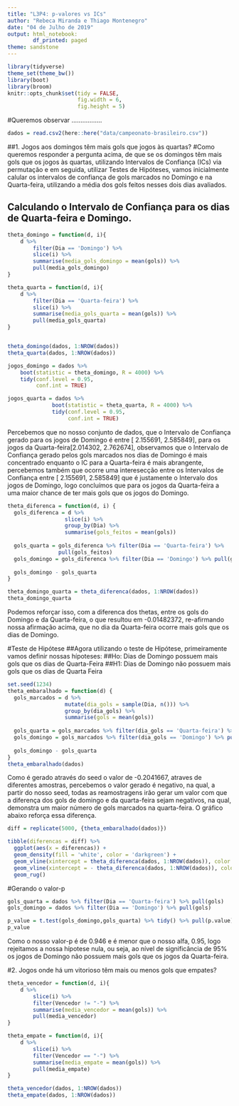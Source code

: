 ---
title: "L3P4: p-valores vs ICs"
author: "Rebeca Miranda e Thiago Montenegro"
date: "04 de Julho de 2019"
output: html_notebook:
        df_printed: paged
theme: sandstone
---

```{r echo = FALSE, message = FALSE}
library(tidyverse)
theme_set(theme_bw())
library(boot)
library(broom)
knitr::opts_chunk$set(tidy = FALSE,
                      fig.width = 6,
                      fig.height = 5)
```

#Queremos observar .................

```{r}
dados = read.csv2(here::here("data/campeonato-brasileiro.csv"))
```

##1. Jogos aos domingos têm mais gols que jogos às quartas? 
#Como queremos responder a pergunta acima, de que se os domingos têm mais gols que os jogos às quartas, utilizando Intervalos de Confiança (ICs) via permutação e em seguida, utilizar Testes de Hipóteses, vamos inicialmente calular os intervalos de confiança de gols marcados no Domingo e na Quarta-feira, utilizando a média dos gols feitos nesses dois dias avaliados.

## Calculando o Intervalo de Confiança para os dias de Quarta-feira e Domingo.

```{r}
theta_domingo = function(d, i){
    d %>%
        filter(Dia == 'Domingo') %>%
        slice(i) %>% 
        summarise(media_gols_domingo = mean(gols)) %>% 
        pull(media_gols_domingo)
}

theta_quarta = function(d, i){
    d %>% 
        filter(Dia == 'Quarta-feira') %>%
        slice(i) %>% 
        summarise(media_gols_quarta = mean(gols)) %>% 
        pull(media_gols_quarta)
}


theta_domingo(dados, 1:NROW(dados))
theta_quarta(dados, 1:NROW(dados))
```

```{r}
jogos_domingo = dados %>% 
    boot(statistic = theta_domingo, R = 4000) %>% 
    tidy(conf.level = 0.95, 
         conf.int = TRUE)

jogos_quarta = dados %>%
              boot(statistic = theta_quarta, R = 4000) %>%
              tidy(conf.level = 0.95,
                   conf.int = TRUE)
```
Percebemos que no nosso conjunto de dados, que o Intervalo de Confiança gerado para os jogos de Domingo é entre [	2.155691, 2.585849], para os jogos da Quarta-feira[2.014302, 2.762674], observamos que o Intervalo de Confiança gerado pelos gols marcados nos dias de Domingo é mais concentrado enquanto o IC para a Quarta-feira é mais abrangente, percebemos também que ocorre uma interesecção entre os Intervalos de Confiança entre [	2.155691, 2.585849] que é justamente o Intervalo dos jogos de Domingo, logo concluímos que para os jogos da Quarta-feira a uma maior chance de ter mais gols que os jogos do Domingo.
```{r}
theta_diferenca = function(d, i) {
  gols_diferenca = d %>%
                  slice(i) %>%
                  group_by(Dia) %>%
                  summarise(gols_feitos = mean(gols))
  
  gols_quarta = gols_diferenca %>% filter(Dia == 'Quarta-feira') %>%
                pull(gols_feitos)
  gols_domingo = gols_diferenca %>% filter(Dia == 'Domingo') %>% pull(gols_feitos)
  
  gols_domingo - gols_quarta
}

theta_domingo_quarta = theta_diferenca(dados, 1:NROW(dados))
theta_domingo_quarta
```
Podemos reforçar isso, com a diferenca dos thetas, entre os gols do Domingo e da Quarta-feira, o que resultou em -0.01482372, re-afirmando nossa afirmação acima, que no dia da Quarta-feira ocorre mais gols que os dias de Domingo.

#Teste de Hipótese
##Agora utilizando o teste de Hipótese, primeiramente vamos definir nossas hípoteses:
##Ho: Dias de Domingo possuem mais gols que os dias de Quarta-Feira
##H1: Dias de Domingo não possuem mais gols que os dias de Quarta Feira
```{r}
set.seed(1234)
theta_embaralhado = function(d) {
  gols_marcados = d %>% 
                  mutate(dia_gols = sample(Dia, n())) %>%
                  group_by(dia_gols) %>%
                  summarise(gols = mean(gols))
  
  gols_quarta = gols_marcados %>% filter(dia_gols == 'Quarta-feira') %>% pull(gols)
  gols_domingo = gols_marcados %>% filter(dia_gols == 'Domingo') %>% pull(gols)
  
  gols_domingo - gols_quarta
}
theta_embaralhado(dados)
```
Como é gerado através do seed o valor de -0.2041667, atraves de diferentes amostras, percebemos o valor gerado é negativo, na qual, a partir do nosso seed, todas as reamostragens irão gerar um valor com que a diferença dos gols de domingo e da quarta-feira sejam negativos, na qual, demonstra um maior número de gols marcados na quarta-feira.
O gráfico abaixo reforça essa diferença.
```{r}
diff = replicate(5000, {theta_embaralhado(dados)})

tibble(diferencas = diff) %>%
  ggplot(aes(x = diferencas)) +
  geom_density(fill = 'white', color = 'darkgreen') +
  geom_vline(xintercept = theta_diferenca(dados, 1:NROW(dados)), color = 'orange') +
  geom_vline(xintercept = - theta_diferenca(dados, 1:NROW(dados)), color = 'orange') +
  geom_rug()
```

#Gerando o valor-p

```{r}
gols_quarta = dados %>% filter(Dia == 'Quarta-feira') %>% pull(gols)
gols_domingo = dados %>% filter(Dia == 'Domingo') %>% pull(gols)

p_value = t.test(gols_domingo,gols_quarta) %>% tidy() %>% pull(p.value)
p_value
```
Como o nosso valor-p é de 0.946 e é menor que o nosso alfa, 0.95, logo rejeitamos a nossa hípotese nula, ou seja, ao nível de significância de 95% os jogos de Domingo não possuem mais gols que os jogos da Quarta-feira.

#2. Jogos onde há um vitorioso têm mais ou menos gols que empates? 


```{r}
theta_vencedor = function(d, i){
    d %>% 
        slice(i) %>% 
        filter(Vencedor != "-") %>% 
        summarise(media_vencedor = mean(gols)) %>% 
        pull(media_vencedor)
}

theta_empate = function(d, i){
    d %>% 
        slice(i) %>% 
        filter(Vencedor == "-") %>% 
        summarise(media_empate = mean(gols)) %>% 
        pull(media_empate)
}

theta_vencedor(dados, 1:NROW(dados))
theta_empate(dados, 1:NROW(dados))
```



